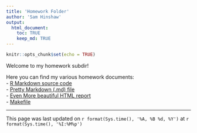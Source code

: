 ```yaml
---
title: 'Homework Folder'
author: 'Sam Hinshaw'
output: 
  html_document:
    toc: TRUE
    keep_md: TRUE
---
```


```r
knitr::opts_chunk$set(echo = TRUE)
```

Welcome to my homework subdir!

Here you can find my various homework documents:  
- [R Markdown source code](./SamHinshawHomework.Rmd)  
- [Pretty Markdown (.md) file](./SamHinshawHomework.md)  
- [Even More beautiful HTML report](http://htmlpreview.github.io/?https://raw.githubusercontent.com/STAT540-UBC/zz_hinshaw-samuel_STAT540_2016/master/homework/SamHinshawHomework.html?token=ANh2FTOaEnF5RFSyDP_y0wABHTwwZH1Jks5W4eOTwA%3D%3D)  
- [Makefile](./Makefile)  


********
This page was last updated on  `r format(Sys.time(), '%A, %B %d, %Y')` at `r format(Sys.time(), '%I:%M%p')`